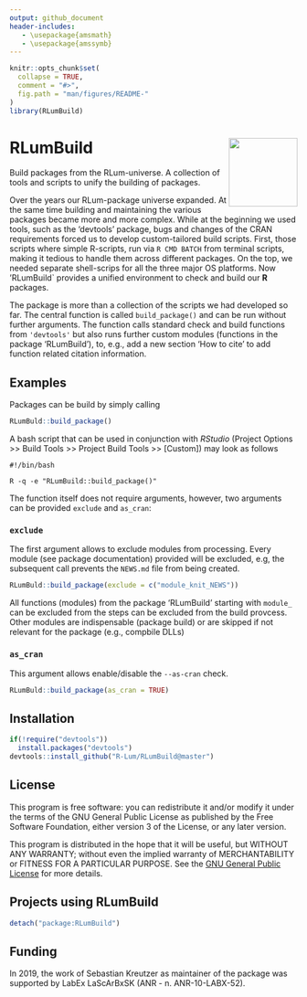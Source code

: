 ```yaml
---
output: github_document
header-includes:
   - \usepackage{amsmath}
   - \usepackage{amssymb}
---
```

<!-- README.md was auto-generated by README.Rmd. Please DO NOT edit by hand!-->

```r
knitr::opts_chunk$set(
  collapse = TRUE,
  comment = "#>",
  fig.path = "man/figures/README-"
)
library(RLumBuild)
```

# RLumBuild <img width=120px src="man/figures/RLumBuild-logo.svg" align="right" />

Build packages from the RLum-universe. A collection of tools and scripts to unify the building of packages.

Over the years our RLum-package universe expanded. At the same time building and maintaining the various packages became more and more complex. While at the beginning we used tools, such as the 'devtools' package, bugs and changes of the CRAN requirements forced us to develop custom-tailored build scripts. 
First, those scripts where simple R-scripts, run via `R CMD BATCH` from terminal scripts, making it tedious to handle them across different packages. On the top, we needed separate shell-scrips for all the three major OS platforms. Now 'RLumBuild` provides a unified environment to check and build our **R** packages. 

The package is more than a collection of the scripts we had developed so far. The central function is called `build_package()` and can be run without further arguments. The function calls standard check and build functions from `'devtools'` but also runs
further custom modules (functions in the package 'RLumBuild'), to, e.g., add a new section 'How to cite' to 
add function related citation information. 

## Examples

Packages can be build by simply calling 

```r
RLumBuld::build_package()
```

A bash script that can be used in conjunction with *RStudio* (Project Options >> Build Tools >> 
Project Build Tools >> [Custom]) may look as follows

```{}
#!/bin/bash

R -q -e "RLumBuild::build_package()"
```

The function itself does not require arguments, however, two arguments can 
be provided `exclude` and `as_cran`:

### `exclude`

The first argument allows to exclude modules from processing. Every module (see package
documentation) provided will be excluded, e.g, the subsequent call prevents the `NEWS.md` file
from being created. 

```r
RLumBuld::build_package(exclude = c("module_knit_NEWS"))
```

All functions (modules) from the package 'RLumBuild' starting with `module_` can be excluded from 
the steps can be excluded from the build provcess. Other modules are indispensable (package build)
or are skipped if not relevant for the package (e.g., compbile DLLs)

### `as_cran`

This argument allows enable/disable the `--as-cran` check.

```r
RLumBuld::build_package(as_cran = TRUE)
```

## Installation 

```r
if(!require("devtools"))
  install.packages("devtools")
devtools::install_github("R-Lum/RLumBuild@master")
```


## License

This program is free software: you can redistribute it and/or modify
it under the terms of the GNU General Public License as published by
the Free Software Foundation, either version 3 of the License, or
any later version.

 This program is distributed in the hope that it will be useful,
 but WITHOUT ANY WARRANTY; without even the implied warranty of
 MERCHANTABILITY or FITNESS FOR A PARTICULAR PURPOSE.  See the
 [GNU General Public License](https://github.com/R-Lum/RLumBuild/blob/master/LICENSE) for more details.

## Projects using RLumBuild

```r
detach("package:RLumBuild")
```

## <span class="glyphicon glyphicon-euro"></span> Funding

In 2019, the work of Sebastian Kreutzer as maintainer of the package was supported
by LabEx LaScArBxSK (ANR - n. ANR-10-LABX-52).
